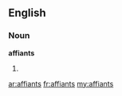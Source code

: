 ==English==

===Noun===
'''affiants'''

# {{plural of|[[affiant]]}}

[[ar:affiants]]
[[fr:affiants]]
[[my:affiants]]